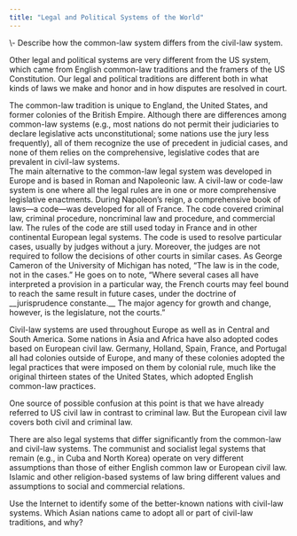 ```yaml
---
title: "Legal and Political Systems of the World"
---
```

<div className="content-chunk" data-subsection-id = "">
<Info title="LEARNING OBJECTIVES">\- Describe how the common-law system differs from the civil-law system.</Info>

Other legal and political systems are very different from the US system, which came from English common-law traditions and the framers of the US Constitution. Our legal and political traditions are different both in what kinds of laws we make and honor and in how disputes are resolved in court.
</div>
<div className="content-chunk" data-subsection-id = "Comparing-Common-Law-Systems-with-Other-Legal-Systems-173t">
The common-law tradition is unique to England, the United States, and former colonies of the British Empire. Although there are differences among common-law systems (e.g., most nations do not permit their judiciaries to declare legislative acts unconstitutional; some nations use the jury less frequently), all of them recognize the use of precedent in judicial cases, and none of them relies on the comprehensive, legislative codes that are prevalent in civil-law systems.
</div>
<div className="content-chunk" data-subsection-id = "Civil-Law-Systems-174t">
The main alternative to the common-law legal system was developed in Europe and is based in Roman and Napoleonic law. A civil-law or code-law system is one where all the legal rules are in one or more comprehensive legislative enactments. During Napoleon’s reign, a comprehensive book of laws—a code—was developed for all of France. The code covered criminal law, criminal procedure, noncriminal law and procedure, and commercial law. The rules of the code are still used today in France and in other continental European legal systems. The code is used to resolve particular cases, usually by judges without a jury. Moreover, the judges are not required to follow the decisions of other courts in similar cases. As George Cameron of the University of Michigan has noted, “The law is in the code, not in the cases.” He goes on to note, “Where several cases all have interpreted a provision in a particular way, the French courts may feel bound to reach the same result in future cases, under the doctrine of __jurisprudence constante.__ The major agency for growth and change, however, is the legislature, not the courts.”

Civil-law systems are used throughout Europe as well as in Central and South America. Some nations in Asia and Africa have also adopted codes based on European civil law. Germany, Holland, Spain, France, and Portugal all had colonies outside of Europe, and many of these colonies adopted the legal practices that were imposed on them by colonial rule, much like the original thirteen states of the United States, which adopted English common-law practices.

One source of possible confusion at this point is that we have already referred to US civil law in contrast to criminal law. But the European civil law covers both civil and criminal law.

There are also legal systems that differ significantly from the common-law and civil-law systems. The communist and socialist legal systems that remain (e.g., in Cuba and North Korea) operate on very different assumptions than those of either English common law or European civil law. Islamic and other religion-based systems of law bring different values and assumptions to social and commercial relations.
</div>
<div className="content-chunk" data-subsection-id = "Exercises-175t">
<Callout>Use the Internet to identify some of the better-known nations with civil-law systems. Which Asian nations came to adopt all or part of civil-law traditions, and why?</Callout>
</div>
